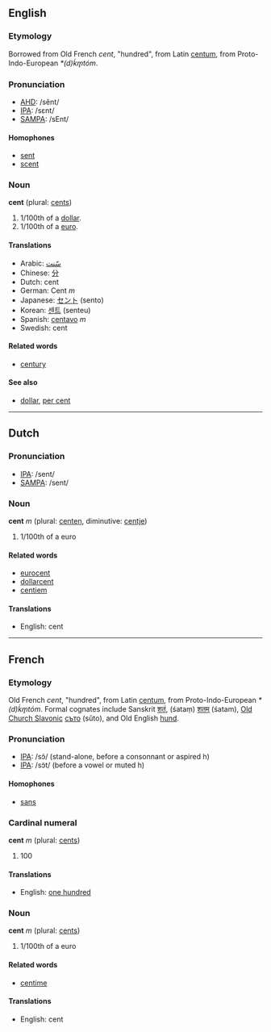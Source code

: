 ==English==
===Etymology===
Borrowed from Old French ''cent'', "hundred", from Latin [[centum]], from Proto-Indo-European ''*(d)ḱm̥tóm''.  

=== Pronunciation ===
*[[w:AHD|AHD]]: /sĕnt/
*[[w:IPA|IPA]]: /sɛnt/
*[[w:SAMPA|SAMPA]]: /sEnt/

==== Homophones ====
*[[sent]]
*[[scent]]

=== Noun ===
'''cent''' (plural: [[cents]])
# 1/100th of a [[dollar]].
# 1/100th of a [[euro]].

====Translations====
*Arabic: [[سّنت]]
*Chinese: [[分]]
*Dutch: cent
*German: Cent ''m''
*Japanese: [[セント]] (sento)
*Korean: [[센트]] (senteu)
*Spanish: [[centavo]] ''m''
*Swedish: cent

==== Related words ====
*[[century]]

====See also====
*[[dollar]], [[per cent]]

----
==Dutch==
=== Pronunciation ===
*[[w:IPA|IPA]]: /sent/
*[[w:SAMPA|SAMPA]]: /sent/

=== Noun ===
'''cent''' ''m'' (plural: [[centen]], diminutive: [[centje]])

# 1/100th of a euro

==== Related words ====
*[[eurocent]]
*[[dollarcent]]
*[[centiem]]

====Translations====
*English: cent

----
==French==
===Etymology===
Old French ''cent'', "hundred", from Latin [[centum]], from Proto-Indo-European ''*(d)ḱm̥tóm''.  Formal cognates include Sanskrit [[शतं]], (śataṃ) [[शतम्]] (śatam), [[Old Church Slavonic]] [[съто]] (sŭto), and Old English [[hund]].

=== Pronunciation ===
*[[w:IPA|IPA]]: /sɔ̃/ (stand-alone, before a consonnant or aspired h)
*[[w:IPA|IPA]]: /sɔ̃t/ (before a vowel or muted h)

==== Homophones ====
*[[sans]]

=== Cardinal numeral ===
'''cent''' ''m'' (plural: [[cents]])

# 100

====Translations====
*English: [[one hundred]]

=== Noun ===
'''cent''' ''m'' (plural: [[cents]])

# 1/100th of a euro

==== Related words ====
*[[centime]]

====Translations====
*English: cent